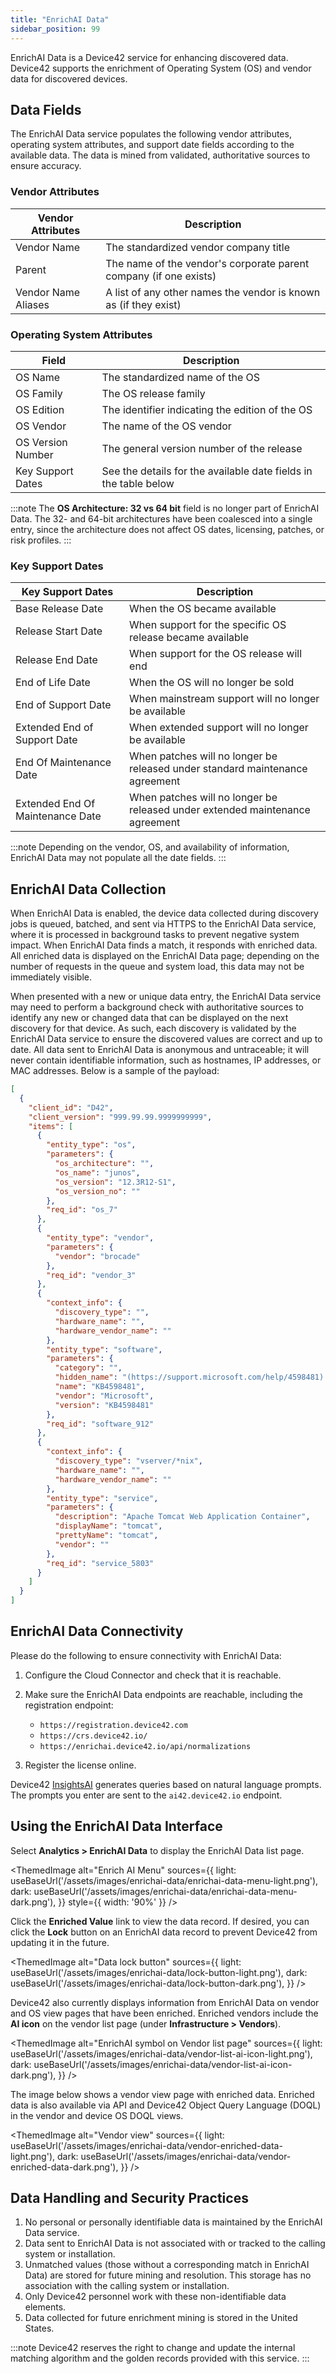 ```yaml
---
title: "EnrichAI Data"
sidebar_position: 99
---
```



EnrichAI Data is a Device42 service for enhancing discovered data. Device42 supports the enrichment of Operating System (OS) and vendor data for discovered devices.

## Data Fields

The EnrichAI Data service populates the following vendor attributes, operating system attributes, and support date fields according to the available data. The data is mined from validated, authoritative sources to ensure accuracy.

### Vendor Attributes

| Vendor Attributes       | Description                                             |
|-------------------------|---------------------------------------------------------|
| Vendor Name             | The standardized vendor company title     |
| Parent                  | The name of the vendor's corporate parent company (if one exists)  |
| Vendor Name Aliases     | A list of any other names the vendor is known as (if they exist)               |

### Operating System Attributes

| Field               | Description                                                   |
|---------------------|---------------------------------------------------------------|
| OS Name             | The standardized name of the OS       |
| OS Family              | The OS release family              |
| OS Edition             | The identifier indicating the edition of the OS              |
| OS Vendor              | The name of the OS vendor                  |
| OS Version Number           | The general version number of the release                          |
| Key Support Dates  | See the details for the available date fields in the table below  |

:::note
The **OS Architecture: 32 vs 64 bit** field is no longer part of EnrichAI Data. The 32- and 64-bit architectures have been coalesced into a single entry, since the architecture does not affect OS dates, licensing, patches, or risk profiles.
:::

### Key Support Dates

| Key Support Dates                  | Description                                                           |
|------------------------------------|-----------------------------------------------------------------------|
| Base Release Date                  | When the OS became available                                        |
| Release Start Date                 | When support for the specific OS release became available                                |
| Release End Date                   | When support for the OS release will end                                   |
| End of Life Date                    | When the OS will no longer be sold                                    |
| End of Support Date                 | When mainstream support will no longer be available                                    |
| Extended End of Support Date        | When extended support will no longer be available                                         |
| End Of Maintenance Date             | When patches will no longer be released under standard maintenance agreement |
| Extended End Of Maintenance Date    | When patches will no longer be released under extended maintenance agreement |

:::note
Depending on the vendor, OS, and availability of information, EnrichAI Data may not populate all the date fields.
:::

## EnrichAI Data Collection

When EnrichAI Data is enabled, the device data collected during discovery jobs is queued, batched, and sent via HTTPS to the EnrichAI Data service, where it is processed in background tasks to prevent negative system impact. When EnrichAI Data finds a match, it responds with enriched data. All enriched data is displayed on the EnrichAI Data page; depending on the number of requests in the queue and system load, this data may not be immediately visible.

When presented with a new or unique data entry, the EnrichAI Data service may need to perform a background check with authoritative sources to identify any new or changed data that can be displayed on the next discovery for that device. As such, each discovery is validated by the EnrichAI Data service to ensure the discovered values are correct and up to date. All data sent to EnrichAI Data is anonymous and untraceable; it will never contain identifiable information, such as hostnames, IP addresses, or MAC addresses. Below is a sample of the payload:

```json
[
  {
    "client_id": "D42",
    "client_version": "999.99.99.9999999999",
    "items": [
      {
        "entity_type": "os",
        "parameters": {
          "os_architecture": "",
          "os_name": "junos",
          "os_version": "12.3R12-S1",
          "os_version_no": ""
        },
        "req_id": "os_7"
      },
      {
        "entity_type": "vendor",
        "parameters": {
          "vendor": "brocade"
        },
        "req_id": "vendor_3"
      },
      {
        "context_info": {
          "discovery_type": "",
          "hardware_name": "",
          "hardware_vendor_name": ""
        },
        "entity_type": "software",
        "parameters": {
          "category": "",
          "hidden_name": "(https://support.microsoft.com/help/4598481) KB4598481",
          "name": "KB4598481",
          "vendor": "Microsoft",
          "version": "KB4598481"
        },
        "req_id": "software_912"
      },
      {
        "context_info": {
          "discovery_type": "vserver/*nix",
          "hardware_name": "",
          "hardware_vendor_name": ""
        },
        "entity_type": "service",
        "parameters": {
          "description": "Apache Tomcat Web Application Container",
          "displayName": "tomcat",
          "prettyName": "tomcat",
          "vendor": ""
        },
        "req_id": "service_5803"
      }
    ]
  }
]
```

## EnrichAI Data Connectivity

Please do the following to ensure connectivity with EnrichAI Data:

1. Configure the Cloud Connector and check that it is reachable.
2. Make sure the EnrichAI Data endpoints are reachable, including the registration endpoint:

   - `https://registration.device42.com`
   - `https://crs.device42.io/`
   - `https://enrichai.device42.io/api/normalizations`

3. Register the license online.

Device42 [InsightsAI](/reports/device42-doql/insightsai.mdx) generates queries based on natural language prompts. The prompts you enter are sent to the `ai42.device42.io` endpoint.

## Using the EnrichAI Data Interface

Select **Analytics > EnrichAI Data** to display the EnrichAI Data list page.

<ThemedImage
  alt="Enrich AI Menu"
  sources={{
    light: useBaseUrl('/assets/images/enrichai-data/enrichai-data-menu-light.png'),
    dark: useBaseUrl('/assets/images/enrichai-data/enrichai-data-menu-dark.png'),
  }}
  style={{ width: '90%' }} 
/>

Click the **Enriched Value** link to view the data record. If desired, you can click the **Lock** button on an EnrichAI data record to prevent Device42 from updating it in the future.

<ThemedImage
  alt="Data lock button"
  sources={{
    light: useBaseUrl('/assets/images/enrichai-data/lock-button-light.png'),
    dark: useBaseUrl('/assets/images/enrichai-data/lock-button-dark.png'),
  }}
/>

Device42 also currently displays information from EnrichAI Data on vendor and OS view pages that have been enriched. Enriched vendors include the **AI icon** on the vendor list page (under **Infrastructure > Vendors**).

<ThemedImage
  alt="EnrichAI symbol on Vendor list page"
  sources={{
    light: useBaseUrl('/assets/images/enrichai-data/vendor-list-ai-icon-light.png'),
    dark: useBaseUrl('/assets/images/enrichai-data/vendor-list-ai-icon-dark.png'),
  }}
/>

The image below shows a vendor view page with enriched data. Enriched data is also available via API and Device42 Object Query Language (DOQL) in the vendor and device OS DOQL views.

<ThemedImage
  alt="Vendor view"
  sources={{
    light: useBaseUrl('/assets/images/enrichai-data/vendor-enriched-data-light.png'),
    dark: useBaseUrl('/assets/images/enrichai-data/vendor-enriched-data-dark.png'),
  }}
/>

## Data Handling and Security Practices

1. No personal or personally identifiable data is maintained by the EnrichAI Data service.
2. Data sent to EnrichAI Data is not associated with or tracked to the calling system or installation.
3. Unmatched values (those without a corresponding match in EnrichAI Data) are stored for future mining and resolution. This storage has no association with the calling system or installation.
4. Only Device42 personnel work with these non-identifiable data elements.
5. Data collected for future enrichment mining is stored in the United States.

:::note
Device42 reserves the right to change and update the internal matching algorithm and the golden records provided with this service.
:::
